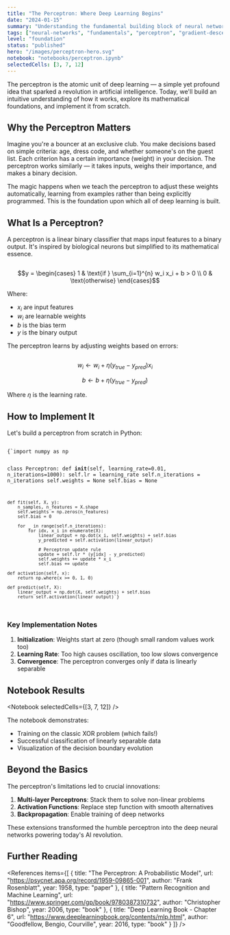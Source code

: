 ```yaml
---
title: "The Perceptron: Where Deep Learning Begins"
date: "2024-01-15"
summary: "Understanding the fundamental building block of neural networks through intuition, mathematics, and implementation."
tags: ["neural-networks", "fundamentals", "perceptron", "gradient-descent"]
level: "foundation"
status: "published"
hero: "/images/perceptron-hero.svg"
notebook: "notebooks/perceptron.ipynb"
selectedCells: [3, 7, 12]
---
```


The perceptron is the atomic unit of deep learning — a simple yet profound idea that sparked a revolution in artificial intelligence. Today, we'll build an intuitive understanding of how it works, explore its mathematical foundations, and implement it from scratch.

## Why the Perceptron Matters

<Intuition title="The Decision Maker">
  Imagine you're a bouncer at an exclusive club. You make decisions based on simple criteria: age, dress code, and whether someone's on the guest list. Each criterion has a certain importance (weight) in your decision. The perceptron works similarly — it takes inputs, weighs their importance, and makes a binary decision.

  The magic happens when we teach the perceptron to adjust these weights automatically, learning from examples rather than being explicitly programmed. This is the foundation upon which all of deep learning is built.
</Intuition>

## What Is a Perceptron?

A perceptron is a linear binary classifier that maps input features to a binary output. It's inspired by biological neurons but simplified to its mathematical essence.

<Math title="The Perceptron Equation" boxed={true}>
  The perceptron computes its output using:

  $$y = \begin{cases} 
    1 & \text{if } \sum_{i=1}^{n} w_i x_i + b > 0 \\
    0 & \text{otherwise}
  \end{cases}$$

  Where:
  - $x_i$ are input features
  - $w_i$ are learnable weights
  - $b$ is the bias term
  - $y$ is the binary output
</Math>

The perceptron learns by adjusting weights based on errors:

<Math title="Weight Update Rule" collapsible={true}>
  For each misclassified example:
  
  $$w_i \leftarrow w_i + \eta (y_{true} - y_{pred}) x_i$$
  
  $$b \leftarrow b + \eta (y_{true} - y_{pred})$$
  
  Where $\eta$ is the learning rate.
</Math>

## How to Implement It

Let's build a perceptron from scratch in Python:

<Code language="python" title="perceptron.py" highlight="15-20">
{`import numpy as np

class Perceptron:
    def __init__(self, learning_rate=0.01, n_iterations=1000):
        self.lr = learning_rate
        self.n_iterations = n_iterations
        self.weights = None
        self.bias = None
        
    def fit(self, X, y):
        n_samples, n_features = X.shape
        self.weights = np.zeros(n_features)
        self.bias = 0
        
        for _ in range(self.n_iterations):
            for idx, x_i in enumerate(X):
                linear_output = np.dot(x_i, self.weights) + self.bias
                y_predicted = self.activation(linear_output)
                
                # Perceptron update rule
                update = self.lr * (y[idx] - y_predicted)
                self.weights += update * x_i
                self.bias += update
                
    def activation(self, x):
        return np.where(x >= 0, 1, 0)
    
    def predict(self, X):
        linear_output = np.dot(X, self.weights) + self.bias
        return self.activation(linear_output)`}
</Code>

### Key Implementation Notes

1. **Initialization**: Weights start at zero (though small random values work too)
2. **Learning Rate**: Too high causes oscillation, too low slows convergence
3. **Convergence**: The perceptron converges only if data is linearly separable

## Notebook Results

<Notebook selectedCells={[3, 7, 12]} />

The notebook demonstrates:
- Training on the classic XOR problem (which fails!)
- Successful classification of linearly separable data
- Visualization of the decision boundary evolution

## Beyond the Basics

The perceptron's limitations led to crucial innovations:

1. **Multi-layer Perceptrons**: Stack them to solve non-linear problems
2. **Activation Functions**: Replace step function with smooth alternatives
3. **Backpropagation**: Enable training of deep networks

These extensions transformed the humble perceptron into the deep neural networks powering today's AI revolution.

## Further Reading

<References 
  items={[
    {
      title: "The Perceptron: A Probabilistic Model",
      url: "https://psycnet.apa.org/record/1959-09865-001",
      author: "Frank Rosenblatt",
      year: 1958,
      type: "paper"
    },
    {
      title: "Pattern Recognition and Machine Learning",
      url: "https://www.springer.com/gp/book/9780387310732",
      author: "Christopher Bishop",
      year: 2006,
      type: "book"
    },
    {
      title: "Deep Learning Book - Chapter 6",
      url: "https://www.deeplearningbook.org/contents/mlp.html",
      author: "Goodfellow, Bengio, Courville",
      year: 2016,
      type: "book"
    }
  ]}
/>